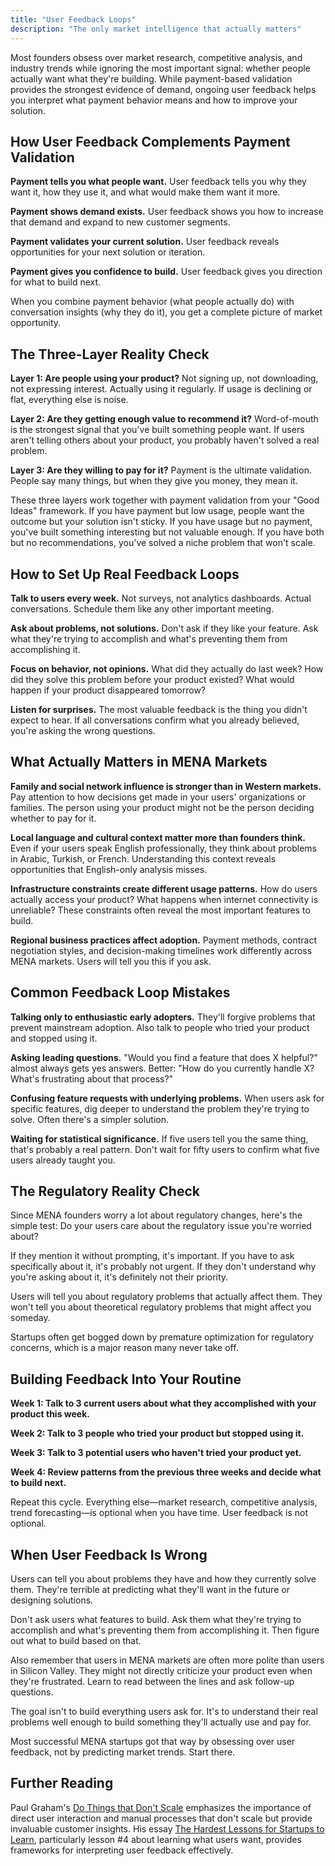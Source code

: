 ```yaml
---
title: "User Feedback Loops"
description: "The only market intelligence that actually matters"
---
```


Most founders obsess over market research, competitive analysis, and industry trends while ignoring the most important signal: whether people actually want what they're building. While payment-based validation provides the strongest evidence of demand, ongoing user feedback helps you interpret what payment behavior means and how to improve your solution.

## How User Feedback Complements Payment Validation

**Payment tells you what people want.** User feedback tells you why they want it, how they use it, and what would make them want it more.

**Payment shows demand exists.** User feedback shows you how to increase that demand and expand to new customer segments.

**Payment validates your current solution.** User feedback reveals opportunities for your next solution or iteration.

**Payment gives you confidence to build.** User feedback gives you direction for what to build next.

When you combine payment behavior (what people actually do) with conversation insights (why they do it), you get a complete picture of market opportunity.

## The Three-Layer Reality Check

**Layer 1: Are people using your product?**
Not signing up, not downloading, not expressing interest. Actually using it regularly. If usage is declining or flat, everything else is noise.

**Layer 2: Are they getting enough value to recommend it?**
Word-of-mouth is the strongest signal that you've built something people want. If users aren't telling others about your product, you probably haven't solved a real problem.

**Layer 3: Are they willing to pay for it?**
Payment is the ultimate validation. People say many things, but when they give you money, they mean it.

These three layers work together with payment validation from your "Good Ideas" framework. If you have payment but low usage, people want the outcome but your solution isn't sticky. If you have usage but no payment, you've built something interesting but not valuable enough. If you have both but no recommendations, you've solved a niche problem that won't scale.

## How to Set Up Real Feedback Loops

**Talk to users every week.** Not surveys, not analytics dashboards. Actual conversations. Schedule them like any other important meeting.

**Ask about problems, not solutions.** Don't ask if they like your feature. Ask what they're trying to accomplish and what's preventing them from accomplishing it.

**Focus on behavior, not opinions.** What did they actually do last week? How did they solve this problem before your product existed? What would happen if your product disappeared tomorrow?

**Listen for surprises.** The most valuable feedback is the thing you didn't expect to hear. If all conversations confirm what you already believed, you're asking the wrong questions.

## What Actually Matters in MENA Markets

**Family and social network influence is stronger than in Western markets.** Pay attention to how decisions get made in your users' organizations or families. The person using your product might not be the person deciding whether to pay for it.

**Local language and cultural context matter more than founders think.** Even if your users speak English professionally, they think about problems in Arabic, Turkish, or French. Understanding this context reveals opportunities that English-only analysis misses.

**Infrastructure constraints create different usage patterns.** How do users actually access your product? What happens when internet connectivity is unreliable? These constraints often reveal the most important features to build.

**Regional business practices affect adoption.** Payment methods, contract negotiation styles, and decision-making timelines work differently across MENA markets. Users will tell you this if you ask.

## Common Feedback Loop Mistakes

**Talking only to enthusiastic early adopters.** They'll forgive problems that prevent mainstream adoption. Also talk to people who tried your product and stopped using it.

**Asking leading questions.** "Would you find a feature that does X helpful?" almost always gets yes answers. Better: "How do you currently handle X? What's frustrating about that process?"

**Confusing feature requests with underlying problems.** When users ask for specific features, dig deeper to understand the problem they're trying to solve. Often there's a simpler solution.

**Waiting for statistical significance.** If five users tell you the same thing, that's probably a real pattern. Don't wait for fifty users to confirm what five users already taught you.

## The Regulatory Reality Check

Since MENA founders worry a lot about regulatory changes, here's the simple test: Do your users care about the regulatory issue you're worried about?

If they mention it without prompting, it's important. If you have to ask specifically about it, it's probably not urgent. If they don't understand why you're asking about it, it's definitely not their priority.

Users will tell you about regulatory problems that actually affect them. They won't tell you about theoretical regulatory problems that might affect you someday.

Startups often get bogged down by premature optimization for regulatory concerns, which is a major reason many never take off.

## Building Feedback Into Your Routine

**Week 1: Talk to 3 current users about what they accomplished with your product this week.**

**Week 2: Talk to 3 people who tried your product but stopped using it.**

**Week 3: Talk to 3 potential users who haven't tried your product yet.**

**Week 4: Review patterns from the previous three weeks and decide what to build next.**

Repeat this cycle. Everything else—market research, competitive analysis, trend forecasting—is optional when you have time. User feedback is not optional.

## When User Feedback Is Wrong

Users can tell you about problems they have and how they currently solve them. They're terrible at predicting what they'll want in the future or designing solutions.

Don't ask users what features to build. Ask them what they're trying to accomplish and what's preventing them from accomplishing it. Then figure out what to build based on that.

Also remember that users in MENA markets are often more polite than users in Silicon Valley. They might not directly criticize your product even when they're frustrated. Learn to read between the lines and ask follow-up questions.

The goal isn't to build everything users ask for. It's to understand their real problems well enough to build something they'll actually use and pay for.

Most successful MENA startups got that way by obsessing over user feedback, not by predicting market trends. Start there.

## Further Reading

Paul Graham's [Do Things that Don't Scale](http://paulgraham.com/ds.html) emphasizes the importance of direct user interaction and manual processes that don't scale but provide invaluable customer insights. His essay [The Hardest Lessons for Startups to Learn](http://paulgraham.com/startuplessons.html), particularly lesson #4 about learning what users want, provides frameworks for interpreting user feedback effectively.